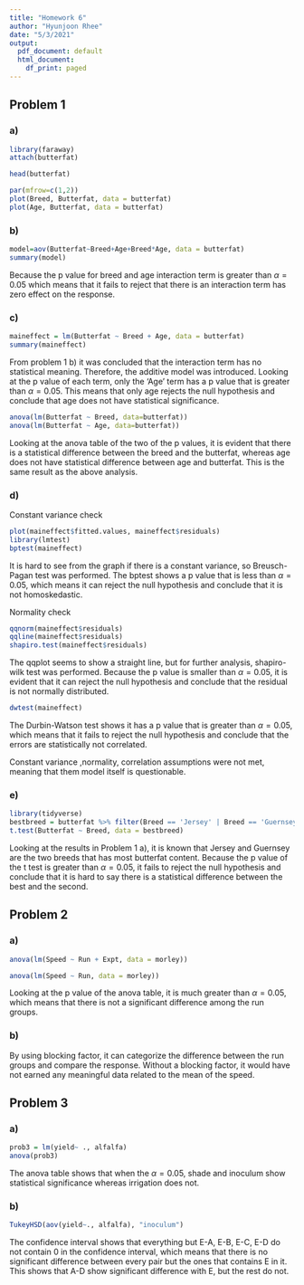 ```yaml
---
title: "Homework 6"
author: "Hyunjoon Rhee"
date: "5/3/2021"
output:
  pdf_document: default
  html_document:
    df_print: paged
---
```


## Problem 1
### a)
```r
library(faraway)
attach(butterfat)
```

```r
head(butterfat)
```

```r
par(mfrow=c(1,2))
plot(Breed, Butterfat, data = butterfat)
plot(Age, Butterfat, data = butterfat)
```

### b)
```r
model=aov(Butterfat~Breed+Age+Breed*Age, data = butterfat)
summary(model)
```
Because the p value for breed and age interaction term is greater than $\alpha = 0.05$ which means that it fails to reject that there is an interaction term has zero effect on the response.

### c)
```r
maineffect = lm(Butterfat ~ Breed + Age, data = butterfat)
summary(maineffect)
```
From problem 1 b) it was concluded that the interaction term has no statistical meaning. Therefore, the additive model was introduced. Looking at the p value of each term, only the 'Age' term has a p value that is greater than $\alpha = 0.05$. This means that only age rejects the null hypothesis and conclude that age does not have statistical significance. 

```r
anova(lm(Butterfat ~ Breed, data=butterfat))
anova(lm(Butterfat ~ Age, data=butterfat))
```
Looking at the anova table of the two of the p values, it is evident that there is a statistical difference between the breed and the butterfat, whereas age does not have statistical difference between age and butterfat. This is the same result as the above analysis.

### d)
Constant variance check
```r
plot(maineffect$fitted.values, maineffect$residuals)
library(lmtest)
bptest(maineffect)
```
It is hard to see from the graph if there is a constant variance, so Breusch-Pagan test was performed. The bptest shows a p value that is less than $\alpha = 0.05$, which means it can reject the null hypothesis and conclude that it is not homoskedastic.

Normality check
```r
qqnorm(maineffect$residuals)
qqline(maineffect$residuals)
shapiro.test(maineffect$residuals)
```
The qqplot seems to show a straight line, but for further analysis, shapiro-wilk test was performed. Because the p value is smaller than $\alpha=0.05$, it is evident that it can reject the null hypothesis and conclude that the residual is not normally distributed. 

```r
dwtest(maineffect)
```
The Durbin-Watson test shows it has a p value that is greater than $\alpha=0.05$, which means that it fails to reject the null hypothesis and conclude that the errors are statistically not correlated.

Constant variance ,normality, correlation assumptions were not met, meaning that them model itself is questionable.

### e)
```r
library(tidyverse)
bestbreed = butterfat %>% filter(Breed == 'Jersey' | Breed == 'Guernsey') %>% select(Butterfat, Breed)
t.test(Butterfat ~ Breed, data = bestbreed)
```
Looking at the results in Problem 1 a), it is known that Jersey and Guernsey are the two breeds that has most butterfat content. Because the p value of the t test is greater than $\alpha=0.05$, it fails to reject the null hypothesis and conclude that it is hard to say there is a statistical difference between the best and the second.


## Problem 2
### a)
```r
anova(lm(Speed ~ Run + Expt, data = morley))
```

```r
anova(lm(Speed ~ Run, data = morley))
```
Looking at the p value of the anova table, it is much greater than $\alpha=0.05$, which means that there is not a significant difference among the run groups.

### b)
By using blocking factor, it can categorize the difference between the run groups and compare the response. Without a blocking factor, it would have not earned any meaningful data related to the mean of the speed.


## Problem 3
### a)
```r
prob3 = lm(yield~ ., alfalfa)
anova(prob3)
```
The anova table shows that when the $\alpha=0.05$, shade and inoculum show statistical significance whereas irrigation does not.

### b)
```r
TukeyHSD(aov(yield~., alfalfa), "inoculum")
```
The confidence interval shows that everything but E-A, E-B, E-C, E-D do not contain 0 in the confidence interval, which means that there is no significant difference between every pair but the ones that contains E in it. This shows that A-D show significant difference with E, but the rest do not. 
